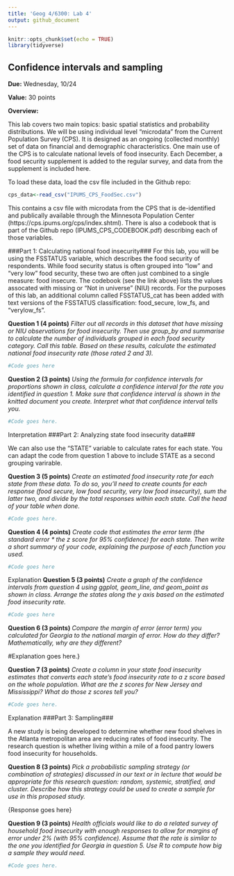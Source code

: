 ```yaml
---
title: 'Geog 4/6300: Lab 4'
output: github_document
---
```


```r
knitr::opts_chunk$set(echo = TRUE)
library(tidyverse)
```

## Confidence intervals and sampling

**Due:** Wednesday, 10/24

**Value:** 30 points

**Overview:**

This lab covers  two main topics: basic spatial statistics and probability distributions. We will be using individual level “microdata” from the Current Population Survey (CPS). It is designed as an ongoing (collected monthly) set of data on financial and demographic characteristics. One main use of the CPS is to calculate national levels of food insecurity. Each December, a food security supplement is added to the regular survey, and data from the supplement is included here.

To load these data, load the csv file included in the Github repo:

```r
cps_data<-read_csv("IPUMS_CPS_FoodSec.csv")
```

This contains a csv file with microdata from the CPS that is de-identified and publically available through the Minnesota Population Center (https://cps.ipums.org/cps/index.shtml). There is also a codebook that is part of the Github repo (IPUMS_CPS_CODEBOOK.pdf) describing each of those variables.

###Part 1: Calculating national food insecurity###
For this lab, you will be using the FSSTATUS variable, which describes the food security of respondents. While food security status is often grouped into “low” and “very low” food security, these two are often just combined to a single measure: food insecure. The codebook (see the link above) lists the values assocated with missing or "Not in universe" (NIU) records. For the purposes of this lab, an additional column called FSSTATUS_cat has been added with text versions of the FSSTATUS classification: food_secure, low_fs, and "verylow_fs".

**Question 1 (4 points)** _Filter out all records in this dataset that have missing or NIU observations for food insecurity. Then use group_by and summarise to calculate the number of individuals grouped in each food security category.  Call this table. Based on these results, calculate the estimated national food insecurity rate (those rated 2 and 3)._

```r
#Code goes here
```

**Question 2 (3 points)** _Using the formula for confidence intervals for proportions shown in class, calculate a confidence interval for the rate you identified in question 1. Make sure that confidence interval is shown in the knitted document you create. Interpret what that confidence interval tells you._

```r
#Code goes here. 
```

{Interpretation goes here.}

###Part 2: Analyzing state food insecurity data###

We can also use the "STATE" variable to calculate rates for each state. You can adapt the code from question 1 above to include STATE as a second grouping varirable. 

**Question 3 (5 points)** _Create an estimated food insecurity rate for each state from these data. To do so, you'll need to create counts for each response (food secure, low food security, very low food insecurity), sum the latter two, and divide by the total responses within each state. Call the head of your table when done._

```r
#Code goes here.
```


**Question 4 (4 points)** _Create code that estimates the error term (the standard error * the z score for 95% confidence) for each state. Then write a short summary of your code, explaining the purpose of each function you used._

```r
#Code goes here
```

{Explanation goes here}

**Question 5 (3 points)** _Create a graph of the confidence intervals from question 4 using ggplot, geom_line, and geom_point as shown in class. Arrange the states along the y axis based on the estimated food insecurity rate._

```r
#Code goes here
```

**Question 6 (3 points)** _Compare the margin of error (error term) you calculated for Georgia to the national margin of error. How do they differ? Mathematically, why are they different?_

#Explanation goes here.}

**Question 7 (3 points)** _Create a column in your state food insecurity estimates that converts each state's food insecurity rate to a z score based on the whole population. What are the z scores for New Jersey and Mississippi? What do those z scores tell you?_

```r
#Code goes here.
```

{Explanation goes here.}

###Part 3: Sampling###

A new study is being developed to determine whether new food shelves in the Atlanta metropolitan area are reducing rates of food insecurity. The research question is whether living within a mile of a food pantry lowers food insecurity for households.

**Question 8 (3 points)** _Pick a probabilistic sampling strategy (or combination of strategies) discussed in our text or in lecture that would be appropriate for this research question: random, systemic, stratified, and cluster. Describe how this strategy could be used to create a sample for use in this proposed study._

{Response goes here}

**Question 9 (3 points)** _Health officials would like to do a related survey of household food insecurity with enough responses to allow for margins of error under 2% (with 95% confidence). Assume that the rate is similar to the one you identified for Georgia in question 5.  Use R to compute how big a sample they would need._ 

```r
#Code goes here.
```

